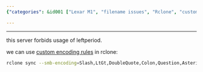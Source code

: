 ```yaml
---
{"categories": &id001 ["Lexar M1", "filename issues", "Rclone", "custom encoding rules", "SMB connections", "data transfer", "storage solutions"], "category": "filename issues", "date": "2023-09-10 15:32:45", "description": "This text explores the file name issues encountered with Lexar M1 and offers a solution using Rclone's custom encoding rules specifically designed for SMB connections.", "tags": *id001, "title": "Filename Issue On Lexar M1"}

---
```


------

this server forbids usage of leftperiod.

we can use [custom encoding rules](https://rclone.org/overview/#encoding) in rclone:

```bash
rclone sync --smb-encoding=Slash,LtGt,DoubleQuote,Colon,Question,Asterisk,Pipe,BackSlash,Ctl,RightSpace,RightPeriod,InvalidUtf8,Dot,LeftPeriod <source> <target>

```

